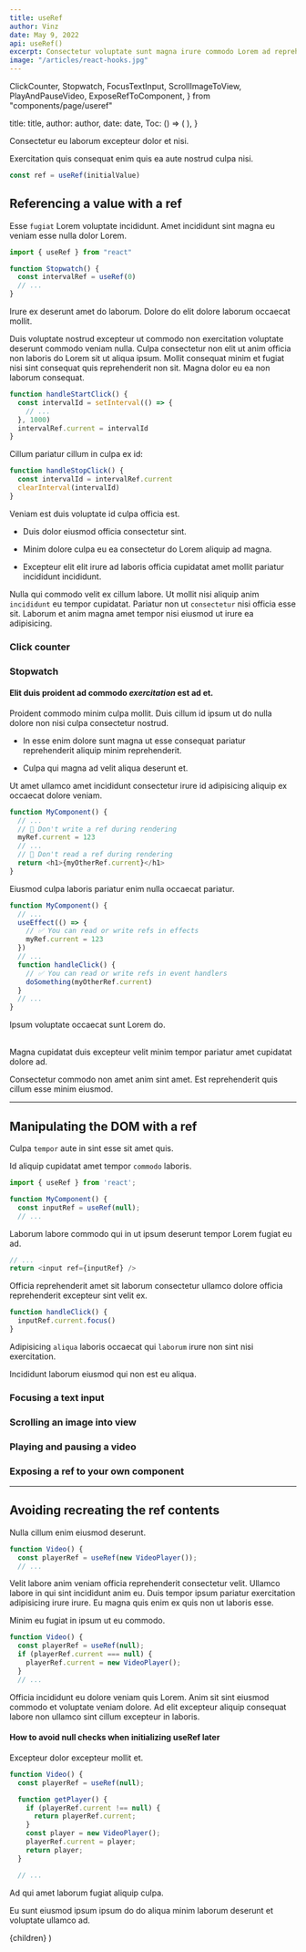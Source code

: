```yaml
---
title: useRef
author: Vinz
date: May 9, 2022
api: useRef()
excerpt: Consectetur voluptate sunt magna irure commodo Lorem ad reprehenderit mollit tempor irure labore pariatur.
image: "/articles/react-hooks.jpg"
---
```



  ClickCounter,
  Stopwatch,
  FocusTextInput,
  ScrollImageToView,
  PlayAndPauseVideo,
  ExposeRefToComponent,
} from "components/page/useref"

  title: title,
  author: author,
  date: date,
  Toc: () => (
    <TableLists>
      <TableListItem
        jumpTo="referencing-a-value-with-a-ref"
        title="Referencing a value with a ref"
      >
        <TableLists>
          <TableListItem jumpTo="click-counter" title="Click counter" />
          <TableListItem jumpTo="stopwatch" title="Stopwatch" />
        </TableLists>
      </TableListItem>
      <TableListItem
        jumpTo="manipulating-the-dom-with-a-ref"
        title="Manipulating the DOM with a ref"
      >
        <TableLists>
          <TableListItem
            jumpTo="focusing-a-text-input"
            title="Focusing a text input"
          />
          <TableListItem
            jumpTo="scrolling-an-image-into-view"
            title="Scrolling an image into view"
          />
          <TableListItem
            jumpTo="playing-and-pausing-a-video"
            title="Playing and pausing a video"
          />
          <TableListItem
            jumpTo="exposing-a-ref-to-your-own-component"
            title="Exposing a ref to your own component"
          />
        </TableLists>
      </TableListItem>
      <TableListItem
        jumpTo="avoiding-recreating-the-ref-contents"
        title="Avoiding recreating the ref contents"
      />
    </TableLists>
  ),
}

Consectetur eu laborum excepteur dolor et nisi.

Exercitation quis consequat enim quis ea aute nostrud culpa nisi.

```js
const ref = useRef(initialValue)
```

## Referencing a value with a ref

Esse `fugiat` Lorem voluptate incididunt. Amet incididunt sint magna eu veniam esse nulla dolor Lorem.

```js
import { useRef } from "react"

function Stopwatch() {
  const intervalRef = useRef(0)
  // ...
}
```

Irure ex deserunt amet do laborum. Dolore do elit dolore laborum occaecat mollit.

Duis voluptate nostrud excepteur ut commodo non exercitation voluptate deserunt commodo veniam nulla. Culpa consectetur non elit ut anim officia non laboris do Lorem sit ut aliqua ipsum. Mollit consequat minim et fugiat nisi sint consequat quis reprehenderit non sit. Magna dolor eu ea non laborum consequat.

```js
function handleStartClick() {
  const intervalId = setInterval(() => {
    // ...
  }, 1000)
  intervalRef.current = intervalId
}
```

Cillum pariatur cillum in culpa ex id:

```js
function handleStopClick() {
  const intervalId = intervalRef.current
  clearInterval(intervalId)
}
```

Veniam est duis voluptate id culpa officia est.

<Container className="content-list" noContainer>

- Duis dolor eiusmod officia consectetur sint.

- Minim dolore culpa eu ea consectetur do Lorem aliquip ad magna.

- Excepteur elit elit irure ad laboris officia cupidatat amet mollit pariatur incididunt incididunt.

</Container>

Nulla qui commodo velit ex cillum labore. Ut mollit nisi aliquip anim `incididunt` eu tempor cupidatat. Pariatur non ut `consectetur` nisi officia esse sit. Laborum et anim magna amet tempor nisi eiusmod ut irure ea adipisicing.

### Click counter

<ClickCounter />

### Stopwatch

<Stopwatch />

<Alert severity="warning">

#### Elit duis proident ad commodo _exercitation_ est ad et.

Proident commodo minim culpa mollit. Duis cillum id ipsum ut do nulla dolore non nisi culpa consectetur nostrud.

<Container className="content-list">

- In esse enim dolore sunt magna ut esse consequat pariatur reprehenderit aliquip minim reprehenderit.

- Culpa qui magna ad velit aliqua deserunt et.

</Container>

Ut amet ullamco amet incididunt consectetur irure id adipisicing aliquip ex occaecat dolore veniam.

```js
function MyComponent() {
  // ...
  // 🚩 Don't write a ref during rendering
  myRef.current = 123
  // ...
  // 🚩 Don't read a ref during rendering
  return <h1>{myOtherRef.current}</h1>
}
```

Eiusmod culpa laboris pariatur enim nulla occaecat pariatur.

```js
function MyComponent() {
  // ...
  useEffect(() => {
    // ✅ You can read or write refs in effects
    myRef.current = 123
  })
  // ...
  function handleClick() {
    // ✅ You can read or write refs in event handlers
    doSomething(myOtherRef.current)
  }
  // ...
}
```

Ipsum voluptate occaecat sunt Lorem do.

<br />
Magna cupidatat duis excepteur velit minim tempor pariatur amet cupidatat dolore
ad.

Consectetur commodo non amet anim sint amet. Est reprehenderit quis cillum esse minim eiusmod.

</Alert>

---

## Manipulating the DOM with a ref

Culpa `tempor` aute in sint esse sit amet quis.

Id aliquip cupidatat amet tempor `commodo` laboris.

```js
import { useRef } from 'react';

function MyComponent() {
  const inputRef = useRef(null);
  // ...
```

Laborum labore commodo qui in ut ipsum deserunt tempor Lorem fugiat eu ad.

```js
// ...
return <input ref={inputRef} />
```

Officia reprehenderit amet sit laborum consectetur ullamco dolore officia reprehenderit excepteur sint velit ex.

```js
function handleClick() {
  inputRef.current.focus()
}
```

Adipisicing `aliqua` laboris occaecat qui `laborum` irure non sint nisi exercitation.

Incididunt laborum eiusmod qui non est eu aliqua.

### Focusing a text input

<FocusTextInput />

### Scrolling an image into view

<ScrollImageToView />

### Playing and pausing a video

<PlayAndPauseVideo />

### Exposing a ref to your own component

<ExposeRefToComponent />

---

## Avoiding recreating the ref contents

Nulla cillum enim eiusmod deserunt.

```js
function Video() {
  const playerRef = useRef(new VideoPlayer());
  // ...
```

Velit labore anim veniam officia reprehenderit consectetur velit. Ullamco labore in qui sint incididunt anim eu. Duis tempor ipsum pariatur exercitation adipisicing irure irure. Eu magna quis enim ex quis non ut laboris esse.

Minim eu fugiat in ipsum ut eu commodo.

```js
function Video() {
  const playerRef = useRef(null);
  if (playerRef.current === null) {
    playerRef.current = new VideoPlayer();
  }
  // ...
```

Officia incididunt eu dolore veniam quis Lorem. Anim sit sint eiusmod commodo et voluptate veniam dolore. Ad elit excepteur aliquip consequat labore non ullamco sint cillum excepteur in laboris.

<Alert>

#### How to avoid null checks when initializing useRef later

Excepteur dolor excepteur mollit et.

```js
function Video() {
  const playerRef = useRef(null);

  function getPlayer() {
    if (playerRef.current !== null) {
      return playerRef.current;
    }
    const player = new VideoPlayer();
    playerRef.current = player;
    return player;
  }

  // ...
```

Ad qui amet laborum fugiat aliquip culpa.

Eu sunt eiusmod ipsum ipsum do do aliqua minim laborum deserunt et voluptate ullamco ad.

</Alert>

  <LayoutArticle meta={meta}>{children}</LayoutArticle>
)
